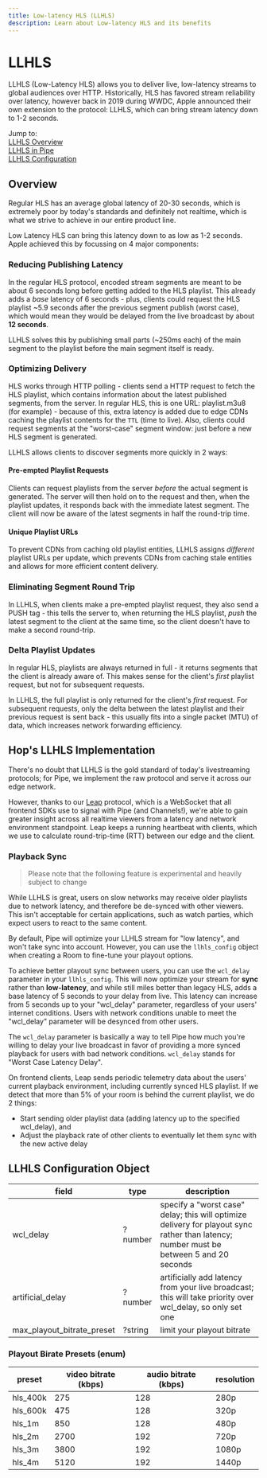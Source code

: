 ```yaml
---
title: Low-latency HLS (LLHLS)
description: Learn about Low-latency HLS and its benefits
---
```


# LLHLS

LLHLS (Low-Latency HLS) allows you to deliver live, low-latency streams to global audiences over HTTP. Historically, HLS has favored stream reliability over latency, however back in 2019 during WWDC, Apple announced their own extension to the protocol: LLHLS, which can bring stream latency down to 1-2 seconds.

Jump to:  
[LLHLS Overview](#overview)  
[LLHLS in Pipe](#hops-llhls-implementation)  
[LLHLS Configuration](#llhls-configuration-object)

## Overview

Regular HLS has an average global latency of 20-30 seconds, which is extremely poor by today's standards and definitely not realtime, which is what we strive to achieve in our entire product line.

Low Latency HLS can bring this latency down to as low as 1-2 seconds. Apple achieved this by focussing on 4 major components:

### Reducing Publishing Latency

In the regular HLS protocol, encoded stream segments are meant to be about 6 seconds long before getting added to the HLS playlist. This already adds a _base_ latency of 6 seconds - plus, clients could request the HLS playlist ~5.9 seconds after the previous segment publish (worst case), which would mean they would be delayed from the live broadcast by about **12 seconds**.

LLHLS solves this by publishing small parts (~250ms each) of the main segment to the playlist before the main segment itself is ready.

### Optimizing Delivery

HLS works through HTTP polling - clients send a HTTP request to fetch the HLS playlist, which contains information about the latest published segments, from the server. In regular HLS, this is one URL: playlist.m3u8 (for example) - because of this, extra latency is added due to edge CDNs caching the playlist contents for the `TTL` (time to live). Also, clients could request segments at the "worst-case" segment window: just before a new HLS segment is generated.

LLHLS allows clients to discover segments more quickly in 2 ways:

#### Pre-empted Playlist Requests

Clients can request playlists from the server _before_ the actual segment is generated. The server will then hold on to the request and then, when the playlist updates, it responds back with the immediate latest segment. The client will now be aware of the latest segments in half the round-trip time.

#### Unique Playlist URLs

To prevent CDNs from caching old playlist entities, LLHLS assigns _different_ playlist URLs per update, which prevents CDNs from caching stale entities and allows for more efficient content delivery.

### Eliminating Segment Round Trip

In LLHLS, when clients make a pre-empted playlist request, they also send a PUSH tag - this tells the server to, when returning the HLS playlist, _push_ the latest segment to the client at the same time, so the client doesn't have to make a second round-trip.

### Delta Playlist Updates

In regular HLS, playlists are always returned in full - it returns segments that the client is already aware of. This makes sense for the client's _first_ playlist request, but not for subsequent requests.

In LLHLS, the full playlist is only returned for the client's _first_ request. For subsequent requests, only the delta between the latest playlist and their previous request is sent back - this usually fits into a single packet (MTU) of data, which increases network forwarding efficiency.

## Hop's LLHLS Implementation

There's no doubt that LLHLS is the gold standard of today's livestreaming protocols; for Pipe, we implement the raw protocol and serve it across our edge network.

However, thanks to our [Leap](/channels/internals/leap) protocol, which is a WebSocket that all frontend SDKs use to signal with Pipe (and Channels!), we're able to gain greater insight across all realtime viewers from a latency and network environment standpoint. Leap keeps a running heartbeat with clients, which we use to calculate round-trip-time (RTT) between our edge and the client.

### Playback Sync

> Please note that the following feature is experimental and heavily subject to change

While LLHLS is great, users on slow networks may receive older playlists due to network latency, and therefore be de-synced with other viewers. This isn't acceptable for certain applications, such as watch parties, which expect users to react to the same content.

By default, Pipe will optimize your LLHLS stream for "low latency", and won't take sync into account. However, you can use the `llhls_config` object when creating a Room to fine-tune your playout options.

To achieve better playout sync between users, you can use the `wcl_delay` parameter in your `llhls_config`. This will now optimize your stream for **sync** rather than **low-latency**, and while still miles better than legacy HLS, adds a base latency of 5 seconds to your delay from live. This latency can increase from 5 seconds up to your "wcl_delay" parameter, regardless of your users' internet conditions. Users with network conditions unable to meet the "wcl_delay" parameter will be desynced from other users.

The `wcl_delay` parameter is basically a way to tell Pipe how much you're willing to delay your live broadcast in favor of providing a more synced playback for users with bad network conditions. `wcl_delay` stands for "Worst Case Latency Delay".

On frontend clients, Leap sends periodic telemetry data about the users' current playback environment, including currently synced HLS playlist. If we detect that more than 5% of your room is behind the current playlist, we do 2 things:

- Start sending older playlist data (adding latency up to the specified wcl_delay), and
- Adjust the playback rate of other clients to eventually let them sync with the new active delay

## LLHLS Configuration Object

| field                      | type    | description                                                                                                                             |
| -------------------------- | ------- | --------------------------------------------------------------------------------------------------------------------------------------- |
| wcl_delay                  | ?number | specify a "worst case" delay; this will optimize delivery for playout sync rather than latency; number must be between 5 and 20 seconds |
| artificial_delay           | ?number | artificially add latency from your live broadcast; this will take priority over wcl_delay, so only set one                              |
| max_playout_bitrate_preset | ?string | limit your playout bitrate                                                                                                              |

### Playout Birate Presets (enum)

| preset   | video bitrate (kbps) | audio bitrate (kbps) | resolution |
| -------- | -------------------- | -------------------- | ---------- |
| hls_400k | 275                  | 128                  | 280p       |
| hls_600k | 475                  | 128                  | 320p       |
| hls_1m   | 850                  | 128                  | 480p       |
| hls_2m   | 2700                 | 192                  | 720p       |
| hls_3m   | 3800                 | 192                  | 1080p      |
| hls_4m   | 5120                 | 192                  | 1440p      |
